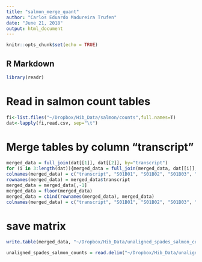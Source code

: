 ```yaml
---
title: "salmon_merge_quant"
author: "Carlos Eduardo Madureira Trufen"
date: "June 21, 2018"
output: html_document
---
```


```r
knitr::opts_chunk$set(echo = TRUE)
```

## R Markdown

```r
library(readr)
```

# Read in salmon count tables
```r
fi<-list.files("~/Dropbox/Hib_Data/salmon/counts",full.names=T)
dat<-lapply(fi,read.csv, sep="\t")
```

# Merge tables by column "transcript"
```r
merged_data = full_join(dat[[1]], dat[[2]], by="transcript")
for (i in 3:length(dat)){merged_data = full_join(merged_data, dat[[i]], by="transcript") }
colnames(merged_data) = c("transcript", "S01B01", "S01B02", "S01B03", "S01B04", "S02B01", "S02B02", "S02B03", "S02B04", "S03B01", "S03B02", "S03B03", "S03B04", "S04B01", "S04B02", "S04B03", "S04B04", "S05B01", "S05B02", "S05B03", "S05B04", "S06B01", "S06B02", "S06B03", "S06B04")
rownames(merged_data) = merged_data$transcript
merged_data = merged_data[,-1]
merged_data = floor(merged_data)
merged_data = cbind(rownames(merged_data), merged_data)
colnames(merged_data) = c("transcript", "S01B01", "S01B02", "S01B03", "S01B04", "S02B01", "S02B02", "S02B03", "S02B04", "S03B01", "S03B02", "S03B03", "S03B04", "S04B01", "S04B02", "S04B03", "S04B04", "S05B01", "S05B02", "S05B03", "S05B04", "S06B01", "S06B02", "S06B03", "S06B04")
```

# save matrix
```r
write.table(merged_data, "~/Dropbox/Hib_Data/unaligned_spades_salmon_counts_matrix.tsv", sep ="\t", col.names = TRUE, row.names = FALSE)
```

```r
unaligned_spades_salmon_counts = read.delim("~/Dropbox/Hib_Data/unaligned_spades_salmon_counts_matrix.tsv", header=TRUE, row.names=1)
```

```r

```

```r

```

```r

```

```r

```

```r

```


